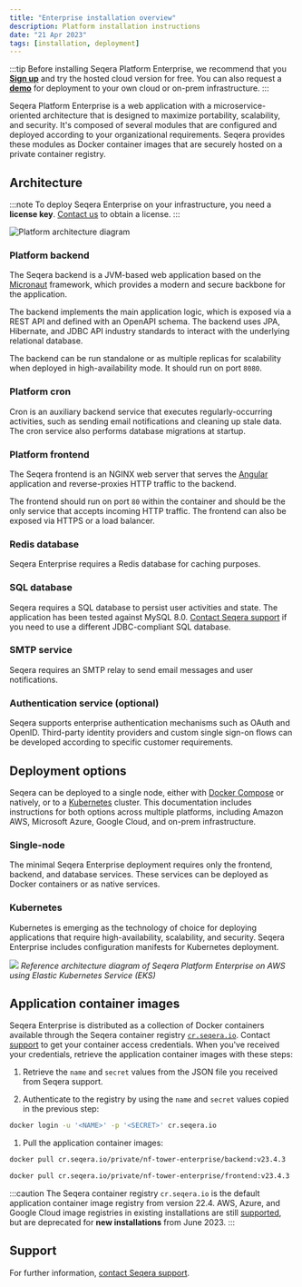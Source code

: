 ```yaml
---
title: "Enterprise installation overview"
description: Platform installation instructions
date: "21 Apr 2023"
tags: [installation, deployment]
---
```


:::tip
Before installing Seqera Platform Enterprise, we recommend that you [**Sign up**](https://seqera.io/) and try the hosted cloud version for free. You can also request a [**demo**](https://seqera.io/demo/) for deployment to your own cloud or on-prem infrastructure.
:::

Seqera Platform Enterprise is a web application with a microservice-oriented architecture that is designed to maximize portability, scalability, and security. It's composed of several modules that are configured and deployed according to your organizational requirements. Seqera provides these modules as Docker container images that are securely hosted on a private container registry.

## Architecture

:::note
To deploy Seqera Enterprise on your infrastructure, you need a **license key**. [Contact us](mailto:sales@seqera.io) to obtain a license.
:::

![Platform architecture diagram](./_images/seqera_reference_architecture.png)

### Platform backend

The Seqera backend is a JVM-based web application based on the [Micronaut](https://micronaut.io/) framework, which provides a modern and secure backbone for the application.

The backend implements the main application logic, which is exposed via a REST API and defined with an OpenAPI schema. The backend uses JPA, Hibernate, and JDBC API industry standards to interact with the underlying relational database.

The backend can be run standalone or as multiple replicas for scalability when deployed in high-availability mode. It should run on port `8080`.

### Platform cron

Cron is an auxiliary backend service that executes regularly-occurring activities, such as sending email notifications and cleaning up stale data. The cron service also performs database migrations at startup.

### Platform frontend

The Seqera frontend is an NGINX web server that serves the [Angular](https://angular.io/) application and reverse-proxies HTTP traffic to the backend.

The frontend should run on port `80` within the container and should be the only service that accepts incoming HTTP traffic. The frontend can also be exposed via HTTPS or a load balancer.

### Redis database

Seqera Enterprise requires a Redis database for caching purposes.

### SQL database

Seqera requires a SQL database to persist user activities and state. The application has been tested against MySQL 8.0. [Contact Seqera support](https://support.seqera.io) if you need to use a different JDBC-compliant SQL database.

### SMTP service

Seqera requires an SMTP relay to send email messages and user notifications.

### Authentication service (optional)

Seqera supports enterprise authentication mechanisms such as OAuth and OpenID. Third-party identity providers and custom single sign-on flows can be developed according to specific customer requirements.

## Deployment options

Seqera can be deployed to a single node, either with [Docker Compose](./docker-compose.mdx) or natively, or to a [Kubernetes](./kubernetes.mdx) cluster. This documentation includes instructions for both options across multiple platforms, including Amazon AWS, Microsoft Azure, Google Cloud, and on-prem infrastructure.

### Single-node

The minimal Seqera Enterprise deployment requires only the frontend, backend, and database services. These services can be deployed as Docker containers or as native services.

### Kubernetes

Kubernetes is emerging as the technology of choice for deploying applications that require high-availability, scalability, and security. Seqera Enterprise includes configuration manifests for Kubernetes deployment.

![](./_images/seqera_reference_architecture_aws.png)
_Reference architecture diagram of Seqera Platform Enterprise on AWS using Elastic Kubernetes Service (EKS)_

## Application container images

Seqera Enterprise is distributed as a collection of Docker containers available through the Seqera
container registry [`cr.seqera.io`](https://cr.seqera.io). Contact [support](https://support.seqera.io) to get your container access credentials. When you've received your credentials, retrieve the application container images with these steps:

1.  Retrieve the `name` and `secret` values from the JSON file you received from Seqera support.

1.  Authenticate to the registry by using the `name` and `secret` values copied in the previous step:

   ```bash
   docker login -u '<NAME>' -p '<SECRET>' cr.seqera.io
   ```

1.  Pull the application container images:

   ```bash
   docker pull cr.seqera.io/private/nf-tower-enterprise/backend:v23.4.3

   docker pull cr.seqera.io/private/nf-tower-enterprise/frontend:v23.4.3
   ```

:::caution
The Seqera container registry `cr.seqera.io` is the default application container image registry from version 22.4. AWS, Azure, and Google Cloud image registries in existing installations are still [supported](./advanced-topics/seqera-container-images.mdx), but are deprecated for **new installations** from June 2023.
:::

## Support

For further information, [contact Seqera support](https://support.seqera.io).
